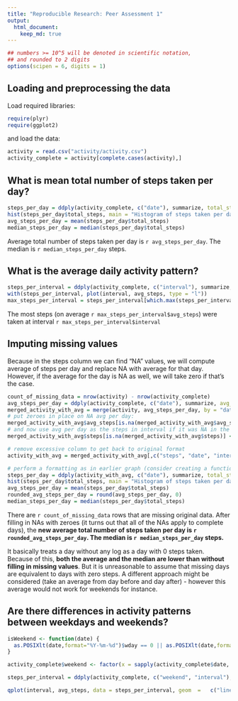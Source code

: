 ```yaml
---
title: "Reproducible Research: Peer Assessment 1"
output: 
  html_document:
    keep_md: true
---
```


```r
## numbers >= 10^5 will be denoted in scientific notation,
## and rounded to 2 digits
options(scipen = 6, digits = 1)
```

## Loading and preprocessing the data
Load required libraries:
```r
require(plyr)
require(ggplot2)
```
and load the data:
```r
activity = read.csv("activity/activity.csv")
activity_complete = activity[complete.cases(activity),]
```

## What is mean total number of steps taken per day?
```r
steps_per_day = ddply(activity_complete, c("date"), summarize, total_steps = sum(steps))
hist(steps_per_day$total_steps, main = "Histogram of steps taken per day", xlab = "Total steps per day")
avg_steps_per_day = mean(steps_per_day$total_steps)
median_steps_per_day = median(steps_per_day$total_steps)
```
Average total number of steps taken per day is `r avg_steps_per_day`.
The median is `r median_steps_per_day` steps.

## What is the average daily activity pattern?
```r
steps_per_interval = ddply(activity_complete, c("interval"), summarize, avg_steps = mean(steps))
with(steps_per_interval, plot(interval, avg_steps, type = "l"))
max_steps_per_interval = steps_per_interval[which.max(steps_per_interval$avg_steps), ]
```

The most steps (on average ```r max_steps_per_interval$avg_steps```) were taken at interval ```r max_steps_per_interval$interval```

## Imputing missing values
Because in the steps column we can find "NA" values, we will compute average of steps per day and replace NA with average for that day.
However, if the average for the day is NA as well, we will take zero if that's the case.
```r
count_of_missing_data = nrow(activity) - nrow(activity_complete)
avg_steps_per_day = ddply(activity_complete, c("date"), summarize, avg_steps = mean(steps))
merged_activity_with_avg = merge(activity, avg_steps_per_day, by = "date", all.x = TRUE)
# put zeroes in place on NA avg per day:
merged_activity_with_avg$avg_steps[is.na(merged_activity_with_avg$avg_steps)] <- 0
# and now use avg per day as the steps in interval if it was NA in the first place
merged_activity_with_avg$steps[is.na(merged_activity_with_avg$steps)] <- merged_activity_with_avg$avg_steps[is.na(merged_activity_with_avg$steps)]

# remove excessive column to get back to original format
activity_with_avg = merged_activity_with_avg[,c("steps", "date", "interval")]

# perform a formatting as in earlier graph (consider creating a function for this)
steps_per_day = ddply(activity_with_avg, c("date"), summarize, total_steps = sum(steps))
hist(steps_per_day$total_steps, main = "Histogram of steps taken per day", xlab = "Total steps per day")
avg_steps_per_day = mean(steps_per_day$total_steps)
rounded_avg_steps_per_day = round(avg_steps_per_day, 0)
median_steps_per_day = median(steps_per_day$total_steps)

```
There are ```r count_of_missing_data``` rows that are missing original data.
After filling in NAs with zeroes (it turns out that all of the NAs apply to complete days), the **new average total number of steps taken per day is `r rounded_avg_steps_per_day`.
The median is `r median_steps_per_day` steps.**

It basically treats a day without any log as a day with 0 steps taken. Because of this, **both the average and the median are lower than without filling in missing values**. But it is unreasonable to assume that missing days are equivalent to days with zero steps. A different approach might be considered (take an average from day before and day after) - however this average would not work for weekends for instance.

## Are there differences in activity patterns between weekdays and weekends?
```r
isWeekend <- function(date) {
  as.POSIXlt(date,format="%Y-%m-%d")$wday == 0 || as.POSIXlt(date,format="%Y-%m-%d")$wday == 6
}

activity_complete$weekend <- factor(x = sapply(activity_complete$date, isWeekend), levels = c(FALSE, TRUE), labels = c("weekday", "weekend"))

steps_per_interval = ddply(activity_complete, c("weekend", "interval"), summarize, avg_steps = mean(steps))

qplot(interval, avg_steps, data = steps_per_interval, geom  =	c("line"), ylab = "Number of steps")	+ facet_wrap(~ weekend,nrow=2) 
```
